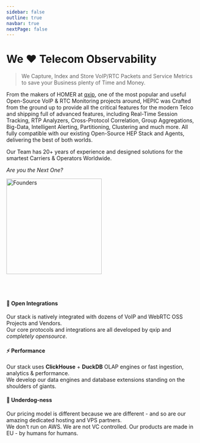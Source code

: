 ```yaml
---
sidebar: false
outline: true
navbar: true
nextPage: false
---
```



# We ❤️ Telecom Observability

> We Capture, Index and Store VoIP/RTC Packets and Service Metrics to save your Business plenty of Time and Money.

From the makers of HOMER at [qxip](https://qxip.net), one of the most popular and useful Open-Source VoIP & RTC Monitoring projects around, HEPIC was Crafted from the ground up to provide all the critical features for the modern Telco and shipping full of advanced features, including Real-Time Session Tracking, RTP Analyzers, Cross-Protocol Correlation, Group Aggregations, Big-Data, Intelligent Alerting, Partitioning, Clustering and much more. All fully compatible with our existing Open-Source HEP Stack and Agents, delivering the best of both worlds.

Our Team has 20+ years of experience and designed solutions for the smartest Carriers & Operators Worldwide.

_Are you the Next One?_

<img src="./public/hepic_founders.png" width="250px" alt="Founders" />

<br/> <br/>

#### 💎 Open Integrations

Our stack is natively integrated with dozens of VoIP and WebRTC OSS Projects and Vendors. <br/>
Our core protocols and integrations are all developed by qxip and _completely opensource_.

#### ⚡ Performance

Our stack uses **ClickHouse** + **DuckDB** OLAP engines or fast ingestion, analytics & performance. <br/>
We develop our data engines and database extensions standing on the shoulders of giants.

#### 🍖 Underdog-ness

Our pricing model is different because we are different - and so are our amazing dedicated hosting and VPS partners. <br/>
We don't run on AWS. We are not VC controlled. Our products are made in EU - by humans for humans.

